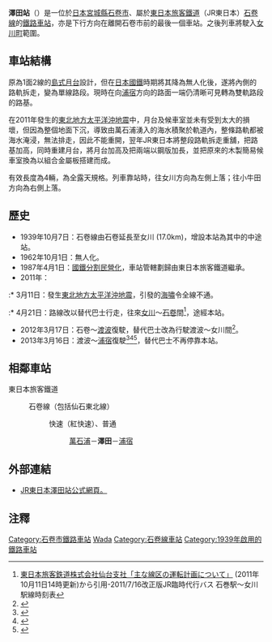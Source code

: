 {{noteTA
|T=zh-tw:澤田車站;zh-hk:澤田站;zh-cn:泽田站;
|1=zh-tw:澤田車站;zh-hk:澤田站;zh-cn:泽田站;
}}
{{日本車站資訊
|公司色     = green
|文字色     = 
|站名       = 澤田站
|圖片       = Sawada-station-truck.JPG
|pxl        = 
|圖片說明   = 復修後的澤田站全景（2013年4月）
|日文原名   = 沢田
|平假名     = さわだ
|羅馬拼音   = Sawada
|副站名     = 
|電報略號   = サタ
|車站編號   = 
|所屬公司   = [[File:JR_logo_(east).svg|22px]] [[東日本旅客鐵道|東日本旅客鐵道]]
|所屬路線   = {{Color|#ff9999|■}}[[石卷線|石卷線]]（包括{{Color|mediumseagreen|■}}{{Color|deepskyblue|■}}[[仙石東北線|仙石東北線]]）
|距離       = 38.3
|起站       = [[小牛田站|小牛田]]
|前一站     = [[萬石浦站|萬石浦]]
|前一站距離 = 1.3
|後一站距離 = 4.1
|後一站     = [[浦宿站|浦宿]]
|所在地     = [[宮城縣|宮城縣]][[石卷市|石卷市]]澤田字澤沢田1714
|車站構造   = [[地面車站|地面車站]]
|月台配置   = 1面1線
|啟用年月日 = 1939年10月7日<br/>2013年3月16日（重開）
|廢站年月日 = 
|乘客人數   = 
|上下車人次 = 
|統計年度   = 
|轉車       = 
|備註       = 無人站
|全寬備註   = 2011年3月11日-2013年3月15日因[[東日本大震災|東日本大震災]]而暫停服務，2011年4月21日-2013年3月15日以代行巴士行駛。
}}

'''澤田站'''（{{jpn|j=沢田駅|hg=さわだえき|rm=Sawada eki|f=y}}）是一位於[[日本|日本]][[宮城縣|宮城縣]][[石卷市|石卷市]]、屬於[[東日本旅客鐵道|東日本旅客鐵道]]（JR東日本）[[石卷線|石卷線]]的[[鐵路車站|鐵路車站]]，亦是下行方向在離開石卷市前的最後一個車站。之後列車將駛入[[女川町|女川町]]範圍。

==車站結構==
原為1面2線的[[島式月台|島式月台]]設計，但在[[日本國鐵|日本國鐵]]時期將其降為無人化後，遂將內側的路軌拆走，變為單線路段。現時在向[[浦宿站|浦宿]]方向的路面一端仍清晰可見轉為雙軌路段的路基。

在2011年發生的[[東北地方太平洋沖地震|東北地方太平洋沖地震]]中，月台及候車室並未有受到太大的損壞，但因為整個地面下沉，導致由萬石浦湧入的海水積聚於軌道內，整條路軌都被海水淹浸，無法排走，因此不能重開，翌年JR東日本將整段路軌拆走重舖，把路基加高，同時重建月台，將月台加高及把兩端以鋼版加長，並把原來的木製簡易候車室換為以組合金屬板搭建而成。

有效長度為4輛，為全露天規格。列車靠站時，往女川方向為左側上落；往小牛田方向為右側上落。

== 歷史 ==
* 1939年10月7日：石卷線由石卷延長至女川 (17.0km)，增設本站為其中的中途站。
* 1962年10月1日：無人化。
* 1987年4月1日：[[國鐵分割民營化|國鐵分割民營化]]，車站管轄劃歸由東日本旅客鐵道繼承。
* 2011年：
:* 3月11日：發生[[東北地方太平洋沖地震|東北地方太平洋沖地震]]，引發的[[海嘯|海嘯]]令全線不通。
:* 4月21日：路線改以替代巴士行走，往來[[女川站|女川]]～[[石卷站|石卷]]間<ref>[http://www.jr-sendai.com/eq/bus-io2-time.pdf 東日本旅客鉄道株式会社仙台支社「主な線区の運転計画について」] {{webarchive|url=https://web.archive.org/web/20111112083845/http://www.jr-sendai.com/eq/bus-io2-time.pdf |date=2011-11-12 }}(2011年10月11日14時更新)から引用-2011/7/16改正版JR臨時代行バス 石巻駅～女川駅線時刻表</ref>，途經本站。
* 2012年3月17日：石卷～[[渡波站|渡波]]復駛，替代巴士改為行駛渡波～女川間<ref name="240223saikai">{{Cite web|url=http://www.jreast.co.jp/pdf/saikaijoukyou.pdf|title=東北地方の運転見合わせ区間|publisher=JR東日本|date=2012-02-23|accessdate=2012-02-24|archive-date=2016-08-21|archive-url=https://web.archive.org/web/20160821134306/http://www.jreast.co.jp/pdf/saikaijoukyou.pdf|dead-url=no}}</ref>。
* 2013年3月16日：渡波～[[浦宿站|浦宿]]復駛<ref>{{Cite newsdate=2012-03-05|url=http://www.jiji.com/jc/c?g=soc_30&k=2012030500623|title=女川駅除き、１３年度初め運行へ＝ＪＲ石巻線|publisher=時事通信|accessdate=2012-03-08}}{{失效連結}}</ref><ref>{{Cite news|date=2012-12-25|url=http://news.mynavi.jp/news/2012/12/25/103/|title=宮城県のJR常磐線浜吉田～亘理間・石巻線渡波～浦宿間、3/16より運転再開|publisher=MyNavi|accessdate=2013-01-12|archive-date=2015-07-23|archive-url=https://web.archive.org/web/20150723020430/http://news.mynavi.jp/news/2012/12/25/103/|dead-url=no}}</ref><ref>{{Cite news|date=2013-03-16|url=http://www.sponichi.co.jp/society/news/2013/03/16/kiji/K20130316005406110.html|title=２年ぶりに運転再開　常磐、石巻両線の一部区間|publisher=スポーツニッポン|deadurl=yes|archiveurl=https://web.archive.org/web/20150722225327/http://www.sponichi.co.jp/society/news/2013/03/16/kiji/K20130316005406110.html|archivedate=2015-07-22}}</ref>，替代巴士不再停靠本站。

== 相鄰車站 ==
; 東日本旅客鐵道
: {{Color|#ff9999|■}}石卷線（包括{{Color|mediumseagreen|■}}{{Color|deepskyblue|■}}仙石東北線）
:: {{Color|red|■}}快速（紅快速）、{{Color|gray|■}}普通
::: [[萬石浦站|萬石浦]]－'''澤田'''－[[浦宿站|浦宿]]

==外部連結==
*[http://www.jreast.co.jp/estation/station/info.aspx?StationCd=762 JR東日本澤田站公式網頁。] {{Wayback|url=http://www.jreast.co.jp/estation/station/info.aspx?StationCd=762 |date=20201025171913 }}{{ja}}

== 注釋 ==
{{reflist}}

{{石卷線}}
{{仙石東北線}}
{{Commonscat|Sawada Station}}
{{DEFAULTSORT:Sawada}}
[[Category:石卷市鐵路車站|Category:石卷市鐵路車站]]
[[Category:日本鐵路車站_Sa|Wada]]
[[Category:石卷線車站|Category:石卷線車站]]
[[Category:1939年啟用的鐵路車站|Category:1939年啟用的鐵路車站]]